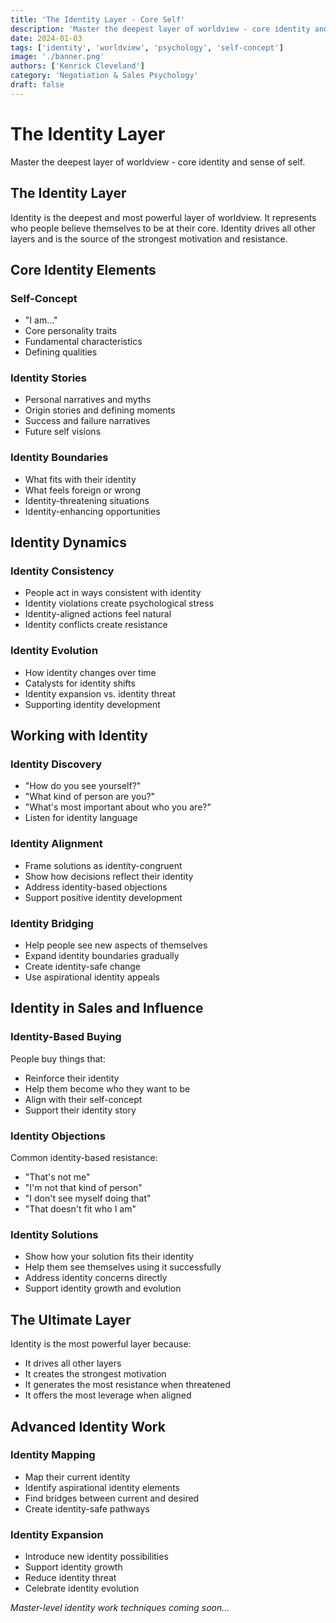 ```yaml
---
title: 'The Identity Layer - Core Self'
description: 'Master the deepest layer of worldview - core identity and sense of self.'
date: 2024-01-03
tags: ['identity', 'worldview', 'psychology', 'self-concept']
image: './banner.png'
authors: ['Kenrick Cleveland']
category: 'Negotiation & Sales Psychology'
draft: false
---
```


# The Identity Layer

Master the deepest layer of worldview - core identity and sense of self.

## The Identity Layer

Identity is the deepest and most powerful layer of worldview. It represents who people believe themselves to be at their core. Identity drives all other layers and is the source of the strongest motivation and resistance.

## Core Identity Elements

### Self-Concept
- "I am..."
- Core personality traits
- Fundamental characteristics
- Defining qualities

### Identity Stories
- Personal narratives and myths
- Origin stories and defining moments
- Success and failure narratives
- Future self visions

### Identity Boundaries
- What fits with their identity
- What feels foreign or wrong
- Identity-threatening situations
- Identity-enhancing opportunities

## Identity Dynamics

### Identity Consistency
- People act in ways consistent with identity
- Identity violations create psychological stress
- Identity-aligned actions feel natural
- Identity conflicts create resistance

### Identity Evolution
- How identity changes over time
- Catalysts for identity shifts
- Identity expansion vs. identity threat
- Supporting identity development

## Working with Identity

### Identity Discovery
- "How do you see yourself?"
- "What kind of person are you?"
- "What's most important about who you are?"
- Listen for identity language

### Identity Alignment
- Frame solutions as identity-congruent
- Show how decisions reflect their identity
- Address identity-based objections
- Support positive identity development

### Identity Bridging
- Help people see new aspects of themselves
- Expand identity boundaries gradually
- Create identity-safe change
- Use aspirational identity appeals

## Identity in Sales and Influence

### Identity-Based Buying
People buy things that:
- Reinforce their identity
- Help them become who they want to be
- Align with their self-concept
- Support their identity story

### Identity Objections
Common identity-based resistance:
- "That's not me"
- "I'm not that kind of person"
- "I don't see myself doing that"
- "That doesn't fit who I am"

### Identity Solutions
- Show how your solution fits their identity
- Help them see themselves using it successfully
- Address identity concerns directly
- Support identity growth and evolution

## The Ultimate Layer

Identity is the most powerful layer because:
- It drives all other layers
- It creates the strongest motivation
- It generates the most resistance when threatened
- It offers the most leverage when aligned

## Advanced Identity Work

### Identity Mapping
- Map their current identity
- Identify aspirational identity elements
- Find bridges between current and desired
- Create identity-safe pathways

### Identity Expansion
- Introduce new identity possibilities
- Support identity growth
- Reduce identity threat
- Celebrate identity evolution

*Master-level identity work techniques coming soon...*
